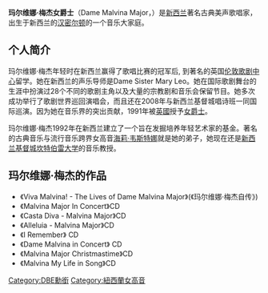 {{BLP unsourced|time=2021-10-11T05:50:35+00:00}}
{{藝人
|姓名 = Dame Malvina Major
|類型 = 女歌手
|圖片 = 
|英文名 = 
|出生日期 = {{birth date and age|1943|1|28}}
|出生地點 = {{NZL}}[[汉密尔顿_(新西兰)|汉密尔顿]]
|音樂類型 = [[歌剧|美声]]，[[古典音乐|古典]]
|職業 = [[女高音|女高音]]、音樂教授
|活躍年代 = 1965年至今
|網站 = [http://www.damemalvinamajor.co.nz/about/ damemalvinamajor.co.nz]
}}
'''玛尔维娜·梅杰女爵士'''（Dame Malvina Major，{{bd|1943年|1月28日|||CatIdx=Major}}）是[[新西兰|新西兰]]著名古典美声歌唱家，出生于新西兰的[[汉密尔顿_(新西兰)|汉密尔顿]]的一个音乐大家庭。

== 个人简介 ==
玛尔维娜·梅杰年轻时在新西兰赢得了歌唱比赛的冠军后, 到著名的英国[[伦敦歌剧中心|伦敦歌剧中心]]留学。她在新西兰的声乐导师是Dame Sister Mary Leo。她在国际歌剧舞台的生涯中扮演过28个不同的歌剧主角以及大量的宗教剧和音乐会保留节目。她多次成功举行了歌剧世界巡回演唱会，而且还在2008年与新西兰基督城唱诗班一同国际巡演。因为她在音乐界的突出贡献，1991年被[[英國|英國]]授予[[女爵士|女爵士]]。

玛尔维娜·梅杰1992年在新西兰建立了一个旨在发掘培养年轻艺术家的基金。著名的古典音乐与流行音乐跨界女高音[[海莉·韦斯特娜|海莉·韦斯特娜]]就是她的弟子，她现在还是[[新西兰|新西兰]][[基督城|基督城]][[坎特伯雷大学|坎特伯雷大学]]的音乐教授。

== 玛尔维娜·梅杰的作品 ==
* 《Viva Malvina! - The Lives of Dame Malvina Major》(《玛尔维娜·梅杰自传》)
* 《Malvina Major In Concert》CD
* 《Casta Diva - Malvina Major》CD
* 《Alleluia - Malvina Major》CD
* 《I Remember》 CD
* 《Dame Malvina in Concert》 CD
* 《Malvina Major Christmastime》CD
* 《Malvina My Life in Song》CD

{{Authority control}}
{{DEFAULTSORT:Major, Malvina}}
[[Category:DBE勳銜|Category:DBE勳銜]]
[[Category:紐西蘭女高音|Category:紐西蘭女高音]]